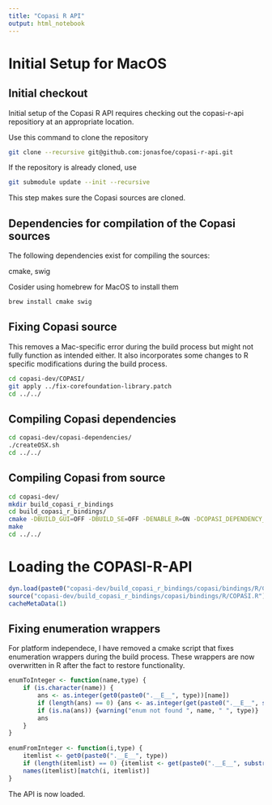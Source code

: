 ```yaml
---
title: "Copasi R API"
output: html_notebook
---
```


# Initial Setup for MacOS

## Initial checkout

Initial setup of the Copasi R API requires checking out the copasi-r-api repositiory at an appropriate location.

Use this command to clone the repository
```bash
git clone --recursive git@github.com:jonasfoe/copasi-r-api.git
```

If the repository is already cloned, use
```bash
git submodule update --init --recursive
```

This step makes sure the Copasi sources are cloned.

## Dependencies for compilation of the Copasi sources

The following dependencies exist for compiling the sources:

cmake, swig

Cosider using homebrew for MacOS to install them
```bash
brew install cmake swig
```

## Fixing Copasi source

This removes a Mac-specific error during the build process but might not fully function as intended either.
It also incorporates some changes to R specific modifications during the build process.

```bash
cd copasi-dev/COPASI/
git apply ../fix-corefoundation-library.patch
cd ../../
```

## Compiling Copasi dependencies

```bash
cd copasi-dev/copasi-dependencies/
./createOSX.sh
cd ../../
```

## Compiling Copasi from source

```bash
cd copasi-dev/
mkdir build_copasi_r_bindings
cd build_copasi_r_bindings/
cmake -DBUILD_GUI=OFF -DBUILD_SE=OFF -DENABLE_R=ON -DCOPASI_DEPENDENCY_DIR=../copasi-dependencies/bin ../COPASI
make
cd ../../
```

# Loading the COPASI-R-API

```r
dyn.load(paste0("copasi-dev/build_copasi_r_bindings/copasi/bindings/R/COPASI", .Platform$dynlib.ext))
source("copasi-dev/build_copasi_r_bindings/copasi/bindings/R/COPASI.R")
cacheMetaData(1)
```

## Fixing enumeration wrappers

For platform independece, I have removed a cmake script that fixes enumeration wrappers during the build process.
These wrappers are now overwritten in R after the fact to restore functionality.

```r
enumToInteger <- function(name,type) {
    if (is.character(name)) {
        ans <- as.integer(get0(paste0(".__E__", type))[name])
        if (length(ans) == 0) {ans <- as.integer(get(paste0(".__E__", substr(type, 3, nchar(type))))[name])}
        if (is.na(ans)) {warning("enum not found ", name, " ", type)}
        ans
    }
}
  
enumFromInteger <- function(i,type) {
    itemlist <- get0(paste0(".__E__", type))
    if (length(itemlist) == 0) {itemlist <- get(paste0(".__E__", substr(type, 3, nchar(type))))}
    names(itemlist)[match(i, itemlist)]
}
```

The API is now loaded.
